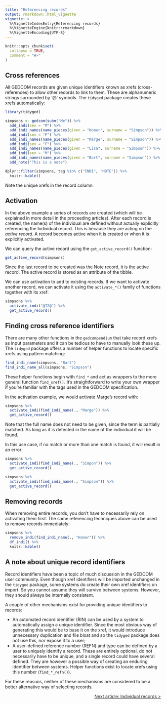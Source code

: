```yaml
---
title: "Referencing records"
output: rmarkdown::html_vignette
vignette: >
  %\VignetteIndexEntry{Referencing records}
  %\VignetteEngine{knitr::rmarkdown}
  %\VignetteEncoding{UTF-8}
---
```


```r
knitr::opts_chunk$set(
  collapse = TRUE,
  comment = "#>"
)
```

## Cross references

All GEDCOM records are given unique identifiers known as xrefs (cross-references) to allow other records to link to them. These are alphanumeric strings surrounded by '@' symbols. The `tidyged` package creates these xrefs automatically:

```r
library(tidyged)

simpsons <- gedcom(subm("Me")) %>% 
  add_indi(sex = "M") %>% 
  add_indi_names(name_pieces(given = "Homer", surname = "Simpson")) %>% 
  add_indi(sex = "F") %>% 
  add_indi_names(name_pieces(given = "Marge", surname = "Simpson")) %>% 
  add_indi(sex = "F") %>% 
  add_indi_names(name_pieces(given = "Lisa", surname = "Simpson")) %>% 
  add_indi(sex = "M") %>%  
  add_indi_names(name_pieces(given = "Bart", surname = "Simpson")) %>% 
  add_note("This is a note")

dplyr::filter(simpsons, tag %in% c("INDI", "NOTE")) %>% 
  knitr::kable()
```

Note the unique xrefs in the record column.

## Activation

In the above example a series of records are created (which will be explained in more detail in the proceeding articles). After each record is created, the name(s) of the individual are defined without actually explicitly referencing the Individual record. This is because they are acting on the *active record*. A record becomes active when it is created or when it is explicitly activated.

We can query the active record using the `get_active_record()` function:

```r
get_active_record(simpsons)
```

Since the last record to be created was the Note record, it is the active record. The active record is stored as an attribute of the tibble.

We can use activation to add to existing records. If we want to activate another record, we can activate it using the `activate_*()` family of functions together with its xref:

```r
simpsons %>% 
  activate_indi("@I2@") %>% 
  get_active_record()
```

## Finding cross reference identifiers

There are many other functions in the `gedcompendium` that take record xrefs as input parameters and it can be tedious to have to manually look these up. The `tidyged` package offers a number of helper functions to locate specific xrefs using pattern matching:

```r
find_indi_name(simpsons, "Bart")
find_indi_name_all(simpsons, "Simpson")
```

These helper functions begin with `find_*` and act as wrappers to the more general function `find_xref()`. It's straightforward to write your own wrapper if you're familiar with the tags used in the GEDCOM specification.

In the activation example, we would activate Marge's record with:

```r
simpsons %>% 
  activate_indi(find_indi_name(., "Marge")) %>% 
  get_active_record()
```

Note that the full name does not need to be given, since the term is partially matched. As long as it is detected in the name of the individual it will be found.

In this use case, if no match or more than one match is found, it will result in an error:

```r
simpsons %>% 
  activate_indi(find_indi_name(., "Simpon")) %>% 
  get_active_record()
```

```r
simpsons %>% 
  activate_indi(find_indi_name(., "Simpson")) %>% 
  get_active_record()
```

## Removing records

When removing entire records, you don't have to necessarily rely on activating them first. The same referencing techniques above can be used to remove records immediately:

```r
simpsons %>% 
  remove_indi(find_indi_name(., "Homer")) %>% 
  df_indi() %>% 
  knitr::kable()
```

## A note about unique record identifiers

Record identifiers have been a topic of much discussion in the GEDCOM user community. Even though xref identifiers will be imported unchanged in the `tidyged` package, some systems do create their own xref identifiers on import. So you cannot assume they will survive between systems. However, they should always be internally consistent.

A couple of other mechanisms exist for providing unique identifiers to records:

* An automated record identifier (RIN) can be used by a system to automatically assign a unique identifier. Since the most obvious way of generating this would be to base it on the xref, it would introduce unnecessary duplication and file bloat and so the `tidyged` package does not use this, nor expose it to a user;
* A user-defined reference number (REFN) and type can be defined by a user to uniquely identify a record. These are entirely optional, do not necessarily have to be unique, and a single record could have several defined. They are however a possible way of creating an enduring identifier between systems. Helper functions exist to locate xrefs using this number (`find_*_refn()`).

For these reasons, neither of these mechanisms are considered to be a better alternative way of selecting records.

<p style="text-align: right;"><a href="https://jl5000.github.io/tidyged/articles/individual_records.html">Next article: Individual records ></a></p>